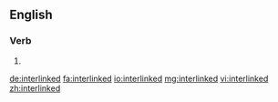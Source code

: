 ==English==

===Verb===
{{head|en}}

# {{en-past of|interlink}}

[[de:interlinked]]
[[fa:interlinked]]
[[io:interlinked]]
[[mg:interlinked]]
[[vi:interlinked]]
[[zh:interlinked]]